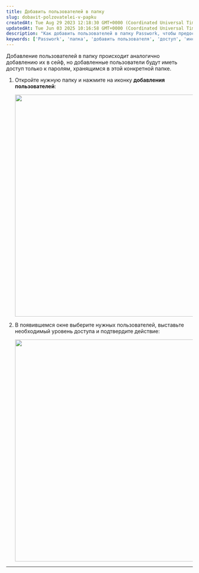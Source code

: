 ```yaml
---
title: Добавить пользователей в папку
slug: dobavit-polzovatelei-v-papku
createdAt: Tue Aug 29 2023 12:18:30 GMT+0000 (Coordinated Universal Time)
updatedAt: Tue Jun 03 2025 10:16:58 GMT+0000 (Coordinated Universal Time)
description: "Как добавить пользователей в папку Passwork, чтобы предоставить доступ только к паролям внутри этой папки."
keywords: ['Passwork', 'папка', 'добавить пользователя', 'доступ', 'инструкция']
---
```


Добавление пользователей в папку происходит аналогично добавлению их в сейф, но добавленные пользователи будут иметь доступ только к паролям, хранящимся в этой конкретной папке.

1. Откройте нужную папку и нажмите на иконку **добавления пользователей**:

   <div style={{ textAlign: 'center' }}>
     <img
       src="https://archbee-image-uploads.s3.amazonaws.com/QKZtfOnnubSbfN3D1EPqb-HVseV9RhUWQikSchuc0-q-20250403-102459.png"
       width="600"
       style={{ display: 'block', margin: '0 auto' }}
     />
   </div>

2. В появившемся окне выберите нужных пользователей, выставьте необходимый уровень доступа и подтвердите действие:

   <div style={{ textAlign: 'center' }}>
     <img
       src="https://archbee-image-uploads.s3.amazonaws.com/QKZtfOnnubSbfN3D1EPqb-eKhbCztsGCLTYIhdwyMiv-20250403-101716.png"
       width="600"
       style={{ display: 'block', margin: '0 auto' }}
     />
   </div>

***